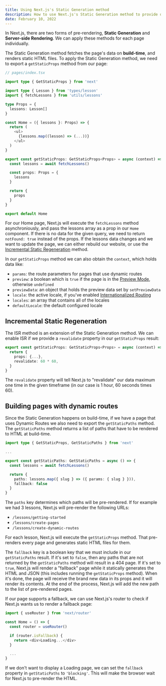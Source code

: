 ```yaml
---
title: Using Next.js's Static Generation method
description: How to use Next.js's Static Generation method to provide data in your pages at build time.
date: February 10, 2022
---
```


In Next.js, there are two forms of pre-rendering, **Static Generation** and **Server-side Rendering**. We can apply these methods for each page individually.

The Static Generation method fetches the page's data on **build-time**, and renders static HTML files. To apply the Static Generation method, we need to export a `getStaticProps` method from our page:

```typescript
// pages/index.tsx

import type { GetStaticProps } from 'next'

import type { Lesson } from 'types/lesson'
import { fetchLessons } from 'utils/lessons'

type Props = {
  lessons: Lesson[]
}

const Home = ({ lessons }: Props) => {
  return (
    <ul>
      {lessons.map((lesson) => (...))}
    </ul>
  )
}

export const getStaticProps: GetStaticProps<Props> = async (context) => {
  const lessons = await fetchLessons()

  const props: Props = {
    lessons
  }

  return {
    props
  }
}

export default Home
```

For our Home page, Next.js will execute the `fetchLessons` method asynchroniously, and pass the lessons array as a prop in our `Home` component. If there is no data for the given query, we need to return `notFound: true` instead of the props. If the lessons data changes and we want to update the page, we can either rebuild our website, or use the [Incremental Static Regeneration](#incremental-static-regeneration) method.

In our `getStaticProps` method we can also obtain the `context`, which holds data like:

- `params`: the route parameters for pages that use dynamic routes
- `preview`: a boolean which is `true` if the page is in the [Preview Mode](https://nextjs.org/docs/advanced-features/preview-mode), otherwise `undefined`
- `previewData`: an object that holds the preview data set by `setPreviewData`
- `locale`: the active locale, if you've enabled [Internationalized Routing](https://nextjs.org/docs/advanced-features/i18n-routing)
- `locales`: an array that contains all of the locales
- `defaultLocale`: the default configured locale

## Incremental Static Regeneration

The ISR method is an extension of the Static Generation method. We can enable ISR if we provide a `revalidate` property in our `getStaticProps` result:

```typescript
export const getStaticProps: GetStaticProps<Props> = async (context) => {
  return {
    props: {...},
    revalidate: 60 * 60,
  }
}
```

The `revalidate` property will tell Next.js to "revalidate" our data maximum one time in the given timeframe (in our case is 1 hour, 60 seconds times 60).

## Building pages with dynamic routes

Since the Static Generation happens on build-time, if we have a page that uses Dynamic Routes we also need to export the `getStaticPaths` method. The `getStaticPaths` method returns a list of paths that have to be rendered to HTML at build-time.

```typescript
import type { GetStaticProps, GetStaticPaths } from 'next'

...

export const getStaticPaths: GetStaticPaths = async () => {
  const lessons = await fetchLessons()

  return {
    paths: lessons.map({ slug } => ({ params: { slug } })),
    fallback: false
  }
}
```

The `paths` key determines which paths will be pre-rendered. If for example we had 3 lessons, Next.js will pre-render the following URLs:

- `/lessons/getting-started`
- `/lessons/create-pages`
- `/lessons/create-dynamic-routes`

For each lesson, Next.js will execute the `getStaticProps` method. That pre-renders every page and generates static HTML files for them.

The `fallback` key is a boolean key that we must include in our `getStaticPaths` result. If it's set to `false`, then any paths that are not returned by the `getStaticPaths` method will result in a 404 page. If it's set to `true`, Next.js will render a "fallback" page while it statically generates the HTML and JSON (this includes running the `getStaticProps` method). When it's done, the page will receive the brand new data in its props and it will render its contents. At the end of the process, Next.js will add the new path to the list of pre-rendered pages.

If our page supports a fallback, we can use Next.js's router to check if Next.js wants us to render a fallback page:

```typescript
import { useRouter } from 'next/router'

const Home = () => {
  const router = useRouter()

  if (router.isFallback) {
    return <div>Loading...</div>
  }

  ...
}
```

If we don't want to display a Loading page, we can set the `fallback` property in `getStaticPaths` to `'blocking'`. This will make the browser wait for Next.js to pre-render the HTML.
